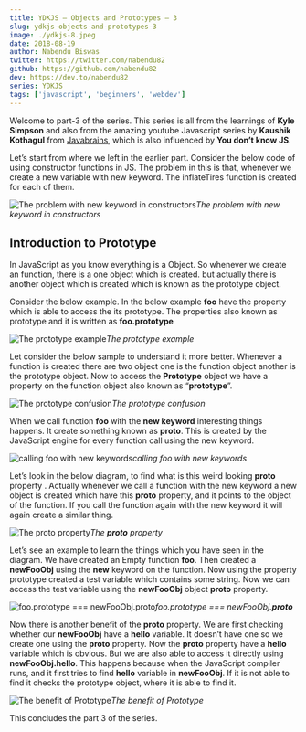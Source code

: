 ```yaml
---
title: YDKJS — Objects and Prototypes — 3
slug: ydkjs-objects-and-prototypes-3
image: ./ydkjs-8.jpeg
date: 2018-08-19
author: Nabendu Biswas
twitter: https://twitter.com/nabendu82
github: https://github.com/nabendu82
dev: https://dev.to/nabendu82
series: YDKJS
tags: ['javascript', 'beginners', 'webdev']
---
```


Welcome to part-3 of the series. This series is all from the learnings of **Kyle Simpson** and also from the amazing youtube Javascript series by **Kaushik Kothagul** from [Javabrains](https://www.youtube.com/user/koushks/playlists?view=50&shelf_id=1&sort=dd), which is also influenced by **You don’t know JS**.

Let’s start from where we left in the earlier part. Consider the below code of using constructor functions in JS. The problem in this is that, whenever we create a new variable with new keyword. The inflateTires function is created for each of them.

![The problem with new keyword in constructors](https://ik.imagekit.io/thewebdev/YDKJS/8/1_dtJDsEObam.png)*The problem with new keyword in constructors*

## Introduction to Prototype

In JavaScript as you know everything is a Object. So whenever we create an function, there is a one object which is created. but actually there is another object which is created which is known as the prototype object.

Consider the below example. In the below example **foo** have the property which is able to access the its prototype. The properties also known as prototype and it is written as **foo.prototype**

![The prototype example](https://ik.imagekit.io/thewebdev/YDKJS/8/2_UTPwQj9XPc.png)*The prototype example*

Let consider the below sample to understand it more better. Whenever a function is created there are two object one is the function object another is the prototype object. Now to access the **Prototype** object we have a property on the function object also known as “**prototype**”.

![The prototype confusion](https://ik.imagekit.io/thewebdev/YDKJS/8/3_-NNyfeUY6.png)*The prototype confusion*

When we call function **foo** with the **new keyword** interesting things happens. It create something known as **__proto__**. This is created by the JavaScript engine for every function call using the new keyword.

![calling foo with new keywords](https://ik.imagekit.io/thewebdev/YDKJS/8/4__bS3PFoEYt.png)*calling foo with new keywords*

Let’s look in the below diagram, to find what is this weird looking **__proto__** property . Actually whenever we call a function with the new keyword a new object is created which have this **__proto__** property, and it points to the object of the function. If you call the function again with the new keyword it will again create a similar thing.

![The __proto__ property](https://ik.imagekit.io/thewebdev/YDKJS/8/5_9c_ozctRe9.png)*The __proto__ property*

Let’s see an example to learn the things which you have seen in the diagram. We have created an Empty function **foo**. Then created a **newFooObj** using the **new** keyword on the function. Now using the property prototype created a test variable which contains some string. Now we can access the test variable using the **newFooObj** object **__proto__** property.

![foo.prototype === newFooObj.__proto__](https://ik.imagekit.io/thewebdev/YDKJS/8/6_QuredGVEk.png)*foo.prototype === newFooObj.__proto__*

Now there is another benefit of the **__proto__** property. We are first checking whether our **newFooObj** have a **hello** variable. It doesn’t have one so we create one using the **__proto__** property. Now the **__proto__** property have a **hello** variable which is obvious. But we are also able to access it directly using **newFooObj.hello**. This happens because when the JavaScript compiler runs, and it first tries to find **hello** variable in **newFooObj**. If it is not able to find it checks the prototype object, where it is able to find it.

![The benefit of Prototype](https://ik.imagekit.io/thewebdev/YDKJS/8/7_YFusIx3lVh.png)*The benefit of Prototype*

This concludes the part 3 of the series.